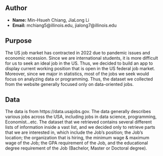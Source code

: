 ## Author

- **Name:** Min-Hsueh Chiang, JiaLong Li
- **Email:** mchiang5@illinois.edu, jialong7@illinois.edu

## Purpose
The US job market has contracted in 2022 due to pandemic issues and economic recession. Since we are international students, it is more difficult for us to seek an ideal job in the US. Thus, we decided to build an app to display current working position that is open in the US federal job market. Moreover, since we major in statistics, most of the jobs we seek would focus on analyzing data or programming. Thus, the dataset we collected from the website generally focused only on data-oriented jobs. 


## Data
The data is from https://data.usajobs.gov. The data generally describes various jobs across the USA, including jobs in data science, programming, Economist…etc. The dataset that we retrieved contains several different lists of information inside a vast list, and we decided only to retrieve parts that we are interested in, which include the Job’s position; the Job’s location; the organization that is hiring, the minimum wage & maximum wage of the Job; the GPA requirement of the Job, and the educational degree requirement of the Job (Bachelor, Master or Doctoral degree). 


